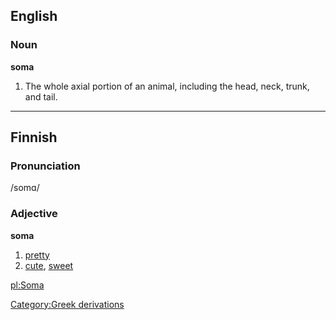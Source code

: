 ==English==

===Noun===

'''soma'''

#The whole axial portion of an animal, including the head, neck, trunk, and tail.

----
==Finnish==
===Pronunciation===
/som&#593;/
===Adjective===
'''soma'''
# [[pretty]]
# [[cute]], [[sweet]]

[[pl:Soma]]
[[Category:Greek derivations]]